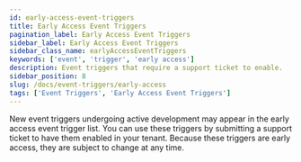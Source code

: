 ```yaml
---
id: early-access-event-triggers
title: Early Access Event Triggers
pagination_label: Early Access Event Triggers
sidebar_label: Early Access Event Triggers
sidebar_class_name: earlyAccessEventTriggers
keywords: ['event', 'trigger', 'early access']
description: Event triggers that require a support ticket to enable.
sidebar_position: 8
slug: /docs/event-triggers/early-access
tags: ['Event Triggers', 'Early Access Event Triggers']
---
```



New event triggers undergoing active development may appear in the early access event trigger list. You can use these triggers by submitting a support ticket to have them enabled in your tenant. Because these triggers are early access, they are subject to change at any time.

<DocCardList items={useCurrentSidebarCategory().items} />
